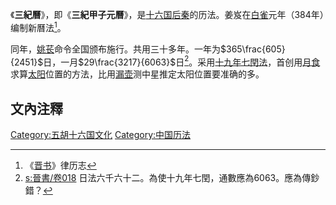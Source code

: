 《'''三紀曆'''》，即《'''三紀甲子元曆'''》，是[[十六国|十六国]][[后秦|后秦]]的历法。姜岌在[[白雀|白雀]]元年（384年）编制新曆法<ref>《[[晋书|晋书]]》律历志</ref>。

同年，[[姚苌|姚苌]]命令全国颁布施行。共用三十多年。一年为<math>365\frac{605}{2451}</math>日，一月<math>29\frac{3217}{6063}</math>日<ref>[[s:晉書/卷018|s:晉書/卷018]] 日法六千六十二。為使十九年七閏，通數應為6063。應為傳鈔錯？</ref>。采用[[十九年七閏法|十九年七閏法]]，首创用[[月食|月食]]求算[[太阳|太阳]]位置的方法，比用[[漏壶|漏壶]]测中星推定太阳位置要准确的多。

== 文內注釋 ==
{{reflist}}

{{astro-stub}}
{{歷代中國曆法}}

[[Category:五胡十六国文化|Category:五胡十六国文化]]
[[Category:中国历法|Category:中国历法]]